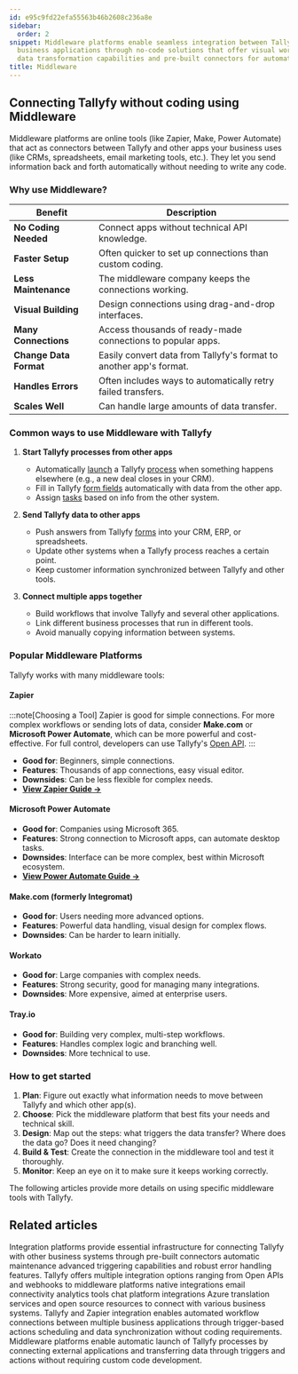 ```yaml
---
id: e95c9fd22efa55563b46b2608c236a8e
sidebar:
  order: 2
snippet: Middleware platforms enable seamless integration between Tallyfy and various
  business applications through no-code solutions that offer visual workflow design
  data transformation capabilities and pre-built connectors for automated system connections.
title: Middleware
---
```


## Connecting Tallyfy without coding using Middleware

Middleware platforms are online tools (like Zapier, Make, Power Automate) that act as connectors between Tallyfy and other apps your business uses (like CRMs, spreadsheets, email marketing tools, etc.). They let you send information back and forth automatically without needing to write any code.

### Why use Middleware?

| Benefit                | Description                                                      |
|------------------------|------------------------------------------------------------------|
| **No Coding Needed**   | Connect apps without technical API knowledge.                    |
| **Faster Setup**       | Often quicker to set up connections than custom coding.        |
| **Less Maintenance**   | The middleware company keeps the connections working.            |
| **Visual Building**    | Design connections using drag-and-drop interfaces.               |
| **Many Connections**   | Access thousands of ready-made connections to popular apps.      |
| **Change Data Format** | Easily convert data from Tallyfy's format to another app's format. |
| **Handles Errors**     | Often includes ways to automatically retry failed transfers.     |
| **Scales Well**        | Can handle large amounts of data transfer.                       |

### Common ways to use Middleware with Tallyfy

1. **Start Tallyfy processes from other apps**
   - Automatically [launch](/products/pro/launching/) a Tallyfy [process](/products/pro/tracking-and-tasks/processes/) when something happens elsewhere (e.g., a new deal closes in your CRM).
   - Fill in Tallyfy [form fields](/products/pro/tracking-and-tasks/tasks/what-are-form-fields-in-tallyfy/) automatically with data from the other app.
   - Assign [tasks](/products/pro/tracking-and-tasks/tasks/) based on info from the other system.

2. **Send Tallyfy data to other apps**
   - Push answers from Tallyfy [forms](/products/pro/tracking-and-tasks/tasks/what-are-form-fields-in-tallyfy/) into your CRM, ERP, or spreadsheets.
   - Update other systems when a Tallyfy process reaches a certain point.
   - Keep customer information synchronized between Tallyfy and other tools.

3. **Connect multiple apps together**
   - Build workflows that involve Tallyfy and several other applications.
   - Link different business processes that run in different tools.
   - Avoid manually copying information between systems.

### Popular Middleware Platforms

Tallyfy works with many middleware tools:

#### Zapier

:::note[Choosing a Tool]
Zapier is good for simple connections. For more complex workflows or sending lots of data, consider **Make.com** or **Microsoft Power Automate**, which can be more powerful and cost-effective. For full control, developers can use Tallyfy's [Open API](/products/pro/integrations/open-api/).
:::

- **Good for**: Beginners, simple connections.
- **Features**: Thousands of app connections, easy visual editor.
- **Downsides**: Can be less flexible for complex needs.
- [**View Zapier Guide →**](/products/pro/integrations/middleware/zapier/)

#### Microsoft Power Automate

- **Good for**: Companies using Microsoft 365.
- **Features**: Strong connection to Microsoft apps, can automate desktop tasks.
- **Downsides**: Interface can be more complex, best within Microsoft ecosystem.
- [**View Power Automate Guide →**](/products/pro/integrations/middleware/power-automate/)

#### Make.com (formerly Integromat)

- **Good for**: Users needing more advanced options.
- **Features**: Powerful data handling, visual design for complex flows.
- **Downsides**: Can be harder to learn initially.

#### Workato

- **Good for**: Large companies with complex needs.
- **Features**: Strong security, good for managing many integrations.
- **Downsides**: More expensive, aimed at enterprise users.

#### Tray.io

- **Good for**: Building very complex, multi-step workflows.
- **Features**: Handles complex logic and branching well.
- **Downsides**: More technical to use.

### How to get started

1. **Plan**: Figure out exactly what information needs to move between Tallyfy and which other app(s).
2. **Choose**: Pick the middleware platform that best fits your needs and technical skill.
3. **Design**: Map out the steps: what triggers the data transfer? Where does the data go? Does it need changing?
4. **Build & Test**: Create the connection in the middleware tool and test it thoroughly.
5. **Monitor**: Keep an eye on it to make sure it keeps working correctly.

The following articles provide more details on using specific middleware tools with Tallyfy.


<PageTree />


## Related articles
<CardGrid>
<LinkTitleCard header="<b>Middleware > Why use an integration platform with Tallyfy</b>" href="/products/pro/integrations/middleware/why-should-i-use-an-integration-platform-with-tallyfy/" > Integration platforms provide essential infrastructure for connecting Tallyfy with other business systems through pre-built connectors automatic maintenance advanced triggering capabilities and robust error handling features. </LinkTitleCard>
<LinkTitleCard header="<b>Pro > Integrations</b>" href="/products/pro/integrations/" > Tallyfy offers multiple integration options ranging from Open APIs and webhooks to middleware platforms native integrations email connectivity analytics tools chat platform integrations Azure translation services and open source resources to connect with various business systems. </LinkTitleCard>
<LinkTitleCard header="<b>Middleware > Zapier</b>" href="/products/pro/integrations/middleware/zapier/" > Tallyfy and Zapier integration enables automated workflow connections between multiple business applications through trigger-based actions scheduling and data synchronization without coding requirements. </LinkTitleCard>
<LinkTitleCard header="<b>Triggers > Launch via middleware</b>" href="/products/pro/launching/triggers/via-middleware/" > Middleware platforms enable automatic launch of Tallyfy processes by connecting external applications and transferring data through triggers and actions without requiring custom code development. </LinkTitleCard>
</CardGrid>
